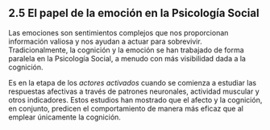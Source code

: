 ## 2\.5 El papel de la emoción en la Psicología Social {.unnumbered #subtema2_5}

Las emociones son sentimientos complejos que nos proporcionan información valiosa y nos ayudan a actuar para sobrevivir. Tradicionalmente, la cognición y la emoción se han trabajado de forma paralela en la Psicología Social, a menudo con más visibilidad dada a la cognición.


Es en la etapa de los *actores activados* cuando se comienza a estudiar las respuestas afectivas a través de patrones neuronales, actividad muscular y otros indicadores. Estos estudios han mostrado que el afecto y la cognición, en conjunto, predicen el comportamiento de manera más eficaz que al emplear únicamente la cognición.

